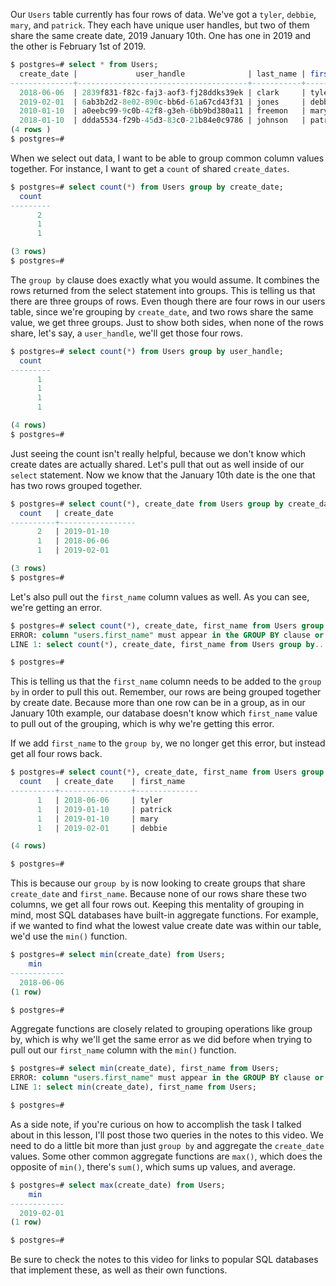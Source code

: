 <link href="style.css" rel="stylesheet"></link>


Our `Users` table currently has four rows of data. We've got a `tyler`, `debbie`, `mary`, and `patrick`. They each have unique user handles, but two of them share the same create date, 2019 January 10th. One has one in 2019 and the other is February 1st of 2019.

```sql 
$ postgres=# select * from Users; 
  create_date |             user_handle              | last_name | first _name 
--------------+--------------------------------------+-----------+-------------
  2018-06-06  | 2839f831-f82c-faj3-aof3-fj28ddks39ek | clark     | tyler  
  2019-02-01  | 6ab3b2d2-8e02-890c-bb6d-61a67cd43f31 | jones     | debbie    
  2010-01-10  | a0eebc99-9c0b-42f8-g3eh-6bb9bd380a11 | freemon   | mary  
  2018-01-10  | ddda5534-f29b-45d3-83c0-21b84e0c9786 | johnson   | patrick  
(4 rows )
$ postgres=#
```

When we select out data, I want to be able to group common column values together. For instance, I want to get a `count` of shared `create_dates`. 

```sql 
$ postgres=# select count(*) from Users group by create_date;
  count
---------
      2
      1
      1

(3 rows)
$ postgres=#
```

The `group by` clause does exactly what you would assume. It combines the rows returned from the select statement into groups. This is telling us that there are three groups of rows. Even though there are four rows in our users table, since we're grouping by `create_date`, and two rows share the same value, we get three groups. Just to show both sides, when none of the rows share, let's say, a `user_handle`, we'll get those four rows.

```sql 
$ postgres=# select count(*) from Users group by user_handle;
  count
---------
      1
      1
      1
      1

(4 rows)
$ postgres=#
```

Just seeing the count isn't really helpful, because we don't know which create dates are actually shared. Let's pull that out as well inside of our `select` statement. Now we know that the January 10th date is the one that has two rows grouped together. 

```sql 
$ postgres=# select count(*), create_date from Users group by create_date;
  count   | create_date
----------+-----------------
      2   | 2019-01-10
      1   | 2018-06-06
      1   | 2019-02-01

(3 rows)
$ postgres=#
```

Let's also pull out the `first_name` column values as well. As you can see, we're getting an error. 

```sql 
$ postgres=# select count(*), create_date, first_name from Users group by create_date;
ERROR: column "users.first_name" must appear in the GROUP BY clause or be used in an aggregate function
LINE 1: select count(*), create_date, first_name from Users group by...

$ postgres=#
```

This is telling us that the `first_name` column needs to be added to the `group by` in order to pull this out. Remember, our rows are being grouped together by create date. Because more than one row can be in a group, as in our January 10th example, our database doesn't know which `first_name` value to pull out of the grouping, which is why we're getting this error.

If we add `first_name` to the `group by`, we no longer get this error, but instead get all four rows back. 

```sql 
$ postgres=# select count(*), create_date, first_name from Users group by create_date, first_name;
  count   | create_date    | first_name 
----------+----------------+--------------
      1   | 2018-06-06     | tyler
      1   | 2019-01-10     | patrick
      1   | 2019-01-10     | mary
      1   | 2019-02-01     | debbie

(4 rows)

$ postgres=#
```

This is because our `group by` is now looking to create groups that share `create_date` and `first_name`. Because none of our rows share these two columns, we get all four rows out. Keeping this mentality of grouping in mind, most SQL databases have built-in aggregate functions. For example, if we wanted to find what the lowest value create date was within our table, we'd use the `min()` function. 

```sql 
$ postgres=# select min(create_date) from Users;
    min
------------
  2018-06-06
(1 row) 

$ postgres=#
```

Aggregate functions are closely related to grouping operations like group by, which is why we'll get the same error as we did before when trying to pull out our `first_name` column with the `min()` function.

```sql 
$ postgres=# select min(create_date), first_name from Users;
ERROR: column "users.first_name" must appear in the GROUP BY clause or be used in an aggregate function
LINE 1: select min(create_date), first_name from Users;

$ postgres=#
```

As a side note, if you're curious on how to accomplish the task I talked about in this lesson, I'll post those two queries in the notes to this video. We need to do a little bit more than just `group by` and aggregate the `create_date` values. Some other common aggregate functions are `max()`, which does the opposite of `min()`, there's `sum()`, which sums up values, and average. 

```sql 
$ postgres=# select max(create_date) from Users;
    min
------------
  2019-02-01
(1 row) 

$ postgres=#
```

Be sure to check the notes to this video for links to popular SQL databases that implement these, as well as their own functions.
